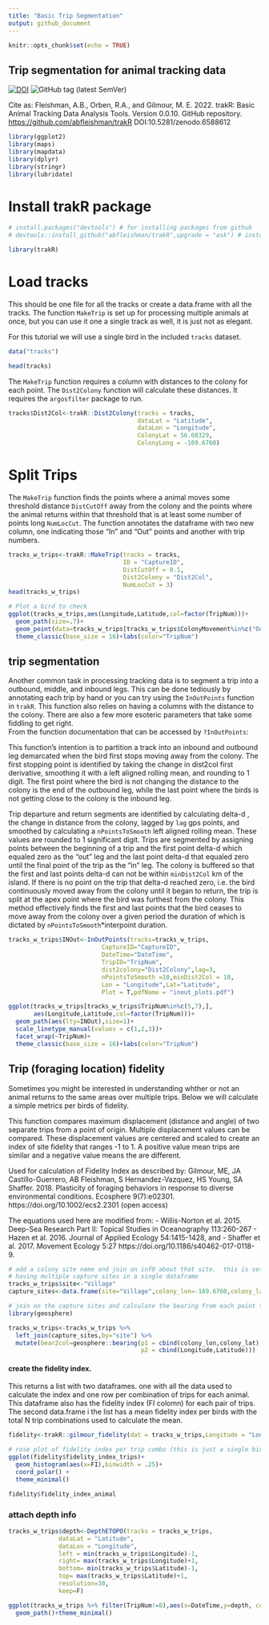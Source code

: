 ```yaml
---
title: "Basic Trip Segmentation"
output: github_document
---
```


```r
knitr::opts_chunk$set(echo = TRUE)
```

## Trip segmentation for animal tracking data

[![DOI](https://zenodo.org/badge/DOI/10.5281/zenodo.6588612.svg)](https://doi.org/10.5281/zenodo.6588612)
![GitHub tag (latest SemVer)](https://img.shields.io/github/tag/abfleishman/trakR.svg?color=blue&label=Version)

Cite as: 
Fleishman, A.B., Orben, R.A., and Gilmour, M. E. 2022. trakR: Basic Animal Tracking Data Analysis Tools. Version 0.0.10. GitHub repository. <https://github.com/abfleishman/trakR> DOI:10.5281/zenodo.6588612

```r

library(ggplot2)
library(maps)
library(mapdata)
library(dplyr)
library(stringr)
library(lubridate)
```

# Install trakR package 
```r
# install.packages("devtools") # for installing packages from github
# devtools::install_github("abfleishman/trakR",upgrade = "ask") # install my package

library(trakR)
```

# Load tracks 
This should be one file for all the tracks or create a data.frame with all the tracks.
The function `MakeTrip` is set up for processing multiple animals at once, but you 
can use it one a single track as well, it is just not as elegant.
 
For this tutorial we will use a single bird in the included `tracks` dataset.
```r
data("tracks")

head(tracks)
```

The `MakeTrip` function requires a column with distances to the colony for each point.  The `Dist2Colony` function will calculate these distances. It requires the `argosfilter` package to run. 

```r
tracks$Dist2Col<-trakR::Dist2Colony(tracks = tracks, 
                                    dataLat = "Latitude",
                                    dataLon = "Longitude",
                                    ColonyLat = 56.60329,
                                    ColonyLong = -169.6760)
```

# Split Trips
The `MakeTrip` function finds the points where a animal moves some threshold distance `DistCutOff` away from the colony and the points where the animal returns within that threshold that is at least some number of points long `NumLocCut`.  The function annotates the dataframe with two new column, one indicating those "In" and "Out" points and another with trip numbers.  
```r

tracks_w_trips<-trakR::MakeTrip(tracks = tracks,
                                ID = "CaptureID",
                                DistCutOff = 0.1,
                                Dist2Colony = "Dist2Col",
                                NumLocCut = 3)
head(tracks_w_trips)

# Plot a bird to check
ggplot(tracks_w_trips,aes(Longitude,Latitude,col=factor(TripNum)))+
  geom_path(size=.7)+
  geom_point(data=tracks_w_trips[tracks_w_trips$ColonyMovement%in%c("Out","In"),])+
  theme_classic(base_size = 16)+labs(color="TripNum")
```


## trip segmentation

Another common task in processing tracking data is to segment a trip into a outbound, middle, and inbound legs.  This can be done tediously by annotating each trip by hand or you can try using the `InOutPoints` function in `trakR`. This function also relies on having a columns with the distance to the colony. There are also a few more esoteric parameters that take some fiddling to get right.  
From the function documentation that can be accessed by `?InOutPoints`:

This function's intention is to partition a track into an inbound and outbound leg demarcated when the bird first stops moving away from the colony. The first stopping point is identified by taking the change in dist2col first derivative, smoothing it with a left aligned rolling mean, and rounding to 1 digit. The first point where the bird is not changing the distance to the colony is the end of the outbound leg, while the last point where the birds is not getting close to the colony is the inbound leg.

Trip departure and return segments are identified by calculating delta-d
, the change in distance from the colony, lagged by `lag` gps points, and smoothed
by calculating a `nPointsToSmooth` left aligned rolling mean. These values are rounded
to 1 significant digit. Trips are segmented by assigning points between the
beginning of a trip and the first point delta-d which equaled zero as the “out” leg
and the last point delta-d that equaled zero until the final point of the trip as
the “in” leg. The colony is buffered so that the first and last points delta-d
can not be within `minDist2Col` km of the island. If there is no point on the trip
that delta-d reached zero, i.e. the bird continuously moved away from the colony
until it began to return, the trip is split at the apex point where the bird
was furthest from the colony. This method effectively finds the first and last
points that the bird ceases to move away from the colony over a given period the duration of which is dictated by 
`nPointsToSmooth`*interpoint duration. 



```r
tracks_w_trips$INOut<-InOutPoints(tracks=tracks_w_trips,
                          CaptureID="CaptureID",
                          DateTime="DateTime",
                          TripID="TripNum",
                          dist2colony="Dist2Colony",lag=3,
                          nPointsToSmooth =10,minDist2Col = 10,
                          Lon = "Longitude",Lat="Latitude",
                          Plot = T,pdfName = "inout_plots.pdf")

ggplot(tracks_w_trips[tracks_w_trips$TripNum%in%c(5,7),],
       aes(Longitude,Latitude,col=factor(TripNum)))+
  geom_path(aes(lty=INOut),size=1)+
  scale_linetype_manual(values = c(1,2,3))+
  facet_wrap(~TripNum)+
  theme_classic(base_size = 16)+labs(color="TripNum")
```


## Trip (foraging location) fidelity
Sometimes you might be interested in understanding whther or not an animal returns to the same areas over multiple trips.  Below we will calculate a simple metrics per birds of fidelity.

This function compares maximum displacement (distance and angle) of two separate
trips from a point of origin. Multiple displacement values can be compared.
These displacement values are centered and scaled to create an index of site
fidelity that ranges -1 to 1. A positive value mean trips are similar and a negative value means the are different.

Used for calculation of Fidelity Index as described by: Gilmour, ME, JA
Castillo-Guerrero, AB Fleishman, S Hernandez-Vazquez, HS Young, SA Shaffer.
2018. Plasticity of foraging behaviors in response to diverse environmental
conditions. Ecosphere 9(7):e02301. https://doi.org/10.1002/ecs2.2301 (open
access)

The equations used here  are modified from:
 - Willis-Norton et al. 2015. Deep-Sea Research Part II: Topical Studies in Oceanography 113:260-267
 - Hazen et al. 2016. Journal of Applied Ecology 54:1415-1428, and
 - Shaffer et al. 2017. Movement Ecology 5:27 https://doi.org/10.1186/s40462-017-0118-9.
```r
# add a colony site name and join on inf0 about that site.  this is set up for
# having multiple capture sites in a single dataframe
tracks_w_trips$site<-"Village"
capture_sites<-data.frame(site="Village",colony_lon=-169.6760,colony_lat= 56.60329,stringsAsFactors = F)

# join on the capture sites and calculate the bearing from each point to the colony
library(geosphere)

tracks_w_trips<-tracks_w_trips %>%
  left_join(capture_sites,by="site") %>%
  mutate(bear2col=geosphere::bearing(p1 = cbind(colony_lon,colony_lat),
                                     p2 = cbind(Longitude,Latitude)))
```
#### create the fidelity index. 

This returns a list with two dataframes. one with all the data used to calculate the index and one row per combination of trips for each animal.  This dataframe also has the fidelity index (FI colomn) for each pair of trips.  The second data.frame i the list has a mean fidelity index per birds with the total N trip combinations used to calculate the mean.  

```r
fidelity<-trakR::gilmour_fidelity(dat = tracks_w_trips,Longitude = "Longitude",Latitude = "Latitude",animal_id = "CaptureID",trip_id = "TripNum",distance2colony = "Dist2Colony",bear2col = "bear2col")

# rose plot of fidelity index per trip combo (this is just a single bird)
ggplot(fidelity$fidelity_index_trips)+
  geom_histogram(aes(x=FI),binwidth = .25)+
  coord_polar() +
  theme_minimal()

fidelity$fidelity_index_animal
```

### attach depth info
```r

tracks_w_trips$depth<-DepthETOPO(tracks = tracks_w_trips,
              dataLat = "Latitude",
              dataLon = "Longitude",
              left = min(tracks_w_trips$Longitude)-1,
              right= max(tracks_w_trips$Longitude)+1,
              bottom= min(tracks_w_trips$Latitude)-1,
              top= max(tracks_w_trips$Latitude)+1,
              resolution=30,
              keep=F)

ggplot(tracks_w_trips %>% filter(TripNum!=0),aes(x=DateTime,y=depth, col=factor(TripNum)))+
  geom_path()+theme_minimal()
```